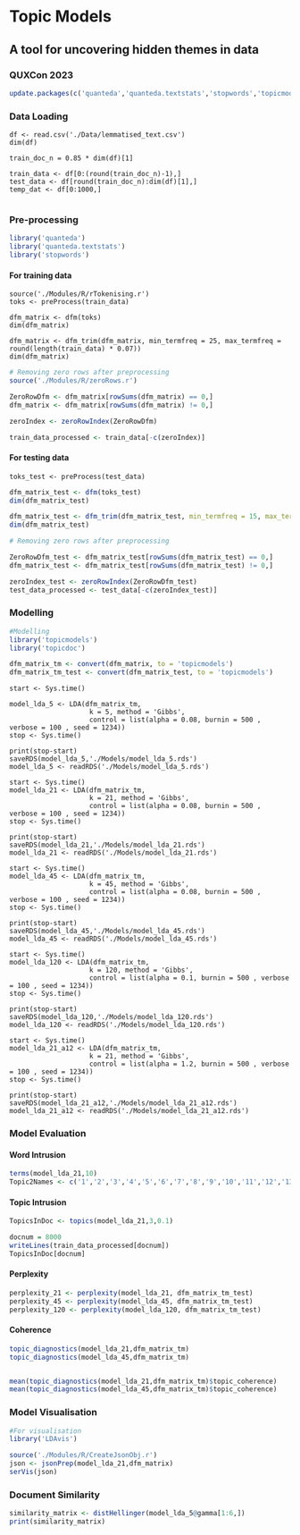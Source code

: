 # Topic Models
## A tool for uncovering hidden themes in data
### QUXCon 2023

```r
update.packages(c('quanteda','quanteda.textstats','stopwords','topicmodels','topicdoc','LDAvis'))
```

### Data Loading
```r-ReadingData
df <- read.csv('./Data/lemmatised_text.csv')
dim(df)

```

```r-SplittingTestTrainData
train_doc_n = 0.85 * dim(df)[1]

train_data <- df[0:(round(train_doc_n)-1),] 
test_data <- df[round(train_doc_n):dim(df)[1],]
temp_dat <- df[0:1000,]


```


### Pre-processing
```r
library('quanteda')
library('quanteda.textstats')
library('stopwords')
```

#### For training data
```r-
source('./Modules/R/rTokenising.r')
toks <- preProcess(train_data)
```

```r-DocFreqMatrix
dfm_matrix <- dfm(toks)
dim(dfm_matrix)

dfm_matrix <- dfm_trim(dfm_matrix, min_termfreq = 25, max_termfreq = round(length(train_data) * 0.07))
dim(dfm_matrix)
```


```r
# Removing zero rows after preprocessing
source('./Modules/R/zeroRows.r')

ZeroRowDfm <- dfm_matrix[rowSums(dfm_matrix) == 0,]
dfm_matrix <- dfm_matrix[rowSums(dfm_matrix) != 0,]

zeroIndex <- zeroRowIndex(ZeroRowDfm)

train_data_processed <- train_data[-c(zeroIndex)]

```


#### For testing data
```r-
toks_test <- preProcess(test_data)
```


```r
dfm_matrix_test <- dfm(toks_test)
dim(dfm_matrix_test)

dfm_matrix_test <- dfm_trim(dfm_matrix_test, min_termfreq = 15, max_termfreq = round(length(temp_dat) * 0.07))
dim(dfm_matrix_test)
```

```r
# Removing zero rows after preprocessing

ZeroRowDfm_test <- dfm_matrix_test[rowSums(dfm_matrix_test) == 0,]
dfm_matrix_test <- dfm_matrix_test[rowSums(dfm_matrix_test) != 0,]

zeroIndex_test <- zeroRowIndex(ZeroRowDfm_test)
test_data_processed <- test_data[-c(zeroIndex_test)]

```


### Modelling
```r
#Modelling
library('topicmodels')
library('topicdoc')
```

```r
dfm_matrix_tm <- convert(dfm_matrix, to = 'topicmodels')
dfm_matrix_tm_test <- convert(dfm_matrix_test, to = 'topicmodels')
```

```r-Modelling
start <- Sys.time()

model_lda_5 <- LDA(dfm_matrix_tm, 
                    k = 5, method = 'Gibbs', 
                    control = list(alpha = 0.08, burnin = 500 , verbose = 100 , seed = 1234))
stop <- Sys.time()

print(stop-start)
saveRDS(model_lda_5,'./Models/model_lda_5.rds')
model_lda_5 <- readRDS('./Models/model_lda_5.rds')
```

```r-Modelling
start <- Sys.time()
model_lda_21 <- LDA(dfm_matrix_tm, 
                    k = 21, method = 'Gibbs', 
                    control = list(alpha = 0.08, burnin = 500 , verbose = 100 , seed = 1234))
stop <- Sys.time()

print(stop-start)
saveRDS(model_lda_21,'./Models/model_lda_21.rds')
model_lda_21 <- readRDS('./Models/model_lda_21.rds')
```

```r-Modelling
start <- Sys.time()
model_lda_45 <- LDA(dfm_matrix_tm, 
                    k = 45, method = 'Gibbs', 
                    control = list(alpha = 0.08, burnin = 500 , verbose = 100 , seed = 1234))
stop <- Sys.time()

print(stop-start)
saveRDS(model_lda_45,'./Models/model_lda_45.rds')
model_lda_45 <- readRDS('./Models/model_lda_45.rds')
```

```r-Modelling
start <- Sys.time()
model_lda_120 <- LDA(dfm_matrix_tm, 
                    k = 120, method = 'Gibbs', 
                    control = list(alpha = 0.1, burnin = 500 , verbose = 100 , seed = 1234))
stop <- Sys.time()

print(stop-start)
saveRDS(model_lda_120,'./Models/model_lda_120.rds')
model_lda_120 <- readRDS('./Models/model_lda_120.rds')
```

```r-Modelling
start <- Sys.time()
model_lda_21_a12 <- LDA(dfm_matrix_tm, 
                    k = 21, method = 'Gibbs', 
                    control = list(alpha = 1.2, burnin = 500 , verbose = 100 , seed = 1234))
stop <- Sys.time()

print(stop-start)
saveRDS(model_lda_21_a12,'./Models/model_lda_21_a12.rds')
model_lda_21_a12 <- readRDS('./Models/model_lda_21_a12.rds')
```

### Model Evaluation

#### Word Intrusion
```r
terms(model_lda_21,10)
Topic2Names <- c('1','2','3','4','5','6','7','8','9','10','11','12','13','14','15','16','17','18','19','20','21')

```

#### Topic Intrusion

```r
TopicsInDoc <- topics(model_lda_21,3,0.1)

docnum = 8000
writeLines(train_data_processed[docnum])
TopicsInDoc[docnum]
```

#### Perplexity
```r

perplexity_21 <- perplexity(model_lda_21, dfm_matrix_tm_test)
perplexity_45 <- perplexity(model_lda_45, dfm_matrix_tm_test)
perplexity_120 <- perplexity(model_lda_120, dfm_matrix_tm_test)

```

#### Coherence
```r

topic_diagnostics(model_lda_21,dfm_matrix_tm)
topic_diagnostics(model_lda_45,dfm_matrix_tm)


mean(topic_diagnostics(model_lda_21,dfm_matrix_tm)$topic_coherence)
mean(topic_diagnostics(model_lda_45,dfm_matrix_tm)$topic_coherence)

```

### Model Visualisation

```r
#For visualisation
library('LDAvis')
```

```r
source('./Modules/R/CreateJsonObj.r')
json <- jsonPrep(model_lda_21,dfm_matrix)
serVis(json)
```

### Document Similarity

```r
similarity_matrix <- distHellinger(model_lda_5@gamma[1:6,])
print(similarity_matrix)

```
